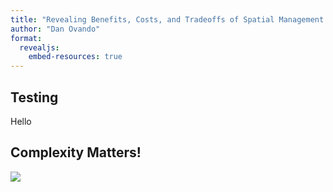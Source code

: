```yaml
---
title: "Revealing Benefits, Costs, and Tradeoffs of Spatial Management Arrising from Coupled Economic and Ecological Dynamics in Marine Systems"
author: "Dan Ovando"
format:
  revealjs:
    embed-resources: true
---
```



## Testing

Hello

## Complexity Matters!

![](imgs/complexity.png)
